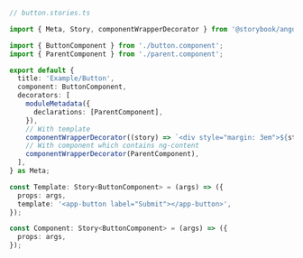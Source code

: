 ```ts
// button.stories.ts

import { Meta, Story, componentWrapperDecorator } from '@storybook/angular';

import { ButtonComponent } from './button.component';
import { ParentComponent } from './parent.component';

export default {
  title: 'Example/Button',
  component: ButtonComponent,
  decorators: [
    moduleMetadata({
      declarations: [ParentComponent],
    }),
    // With template
    componentWrapperDecorator((story) => `<div style="margin: 3em">${story}</div>`),
    // With component which contains ng-content
    componentWrapperDecorator(ParentComponent),
  ],
} as Meta;

const Template: Story<ButtonComponent> = (args) => ({
  props: args,
  template: '<app-button label="Submit"></app-button>',
});

const Component: Story<ButtonComponent> = (args) => ({
  props: args,
});
```
